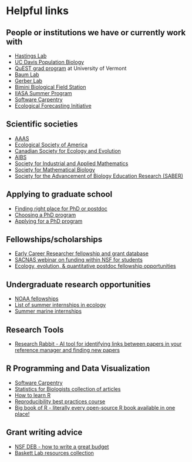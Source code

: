 # Helpful links {#helpful-links}


## People or institutions we have or currently work with

- [Hastings Lab](https://alanhastings.ucdavis.edu/)
- [UC Davis Population Biology](http://cpb.ucdavis.edu/)
- [QuEST grad program](https://www.uvm.edu/quest) at University of Vermont
- [Baum Lab](http://baumlab.weebly.com/)
- [Gerber Lab](https://conservation-innovation.lab.asu.edu/)
- [Bimini Biological Field Station](http://www.biminisharklab.com/home/home)
- [IIASA Summer Program](http://www.iiasa.ac.at/web/home/education/yssp/about.html)
- [Software Carpentry](https://software-carpentry.org/lessons/)
- [Ecological Forecasting Initiative](https://ecoforecast.org/)

## Scientific societies

- [AAAS](https://www.aaas.org/)
- [Ecological Society of America](https://www.esa.org/esa/)
- [Canadian Society for Ecology and Evolution](http://csee-scee.ca/)
- [AIBS](http://www.aibs.org/core/index.html)
- [Society for Industrial and Applied Mathematics](http://www.siam.org/)
- [Society for Mathematical Biology](https://www.smb.org/)
- [Society for the Advancement of Biology Education Research (SABER)](https://qubeshub.org/community/groups/saber/about)

## Applying to graduate school

- [Finding right place for PhD or postdoc](http://www.sciencemag.org/careers/2018/09/how-find-right-place-your-phd-or-postdoc)
- [Choosing a PhD program](https://dynamicecology.wordpress.com/2012/02/12/advice-how-to-choose-a-phd-program/)
- [Applying for a PhD program](http://www.sciencemag.org/careers/2018/09/applying-phd-these-10-tips-can-help-you-succeed)

## Fellowships/scholarships

- [Early Career Researcher fellowship and grant database](https://ecrcentral.org/)
- [SACNAS webinar on funding within NSF for students](https://www.youtube.com/watch?v=RwbhoQ0BH3w&feature=youtu.be)
- [Ecology, evolution, & quantitative postdoc fellowship opportunities](https://docs.google.com/spreadsheets/d/1cHkWrbvNrRdhJL9Z8ucgBZ2HSts2GPA_yozbQPl_x_8/edit#gid=0)

## Undergraduate research opportunities

- [NOAA fellowships](https://coast.noaa.gov/fellowship/undgrad_opportunities.html)
- [List of summer internships in ecology](https://people.rit.edu/gtfsbi/Symp/ecology.htm)
- [Summer marine internships](https://www.marinecareers.net/internships-and-fellowships)

## Research Tools

- [Research Rabbit - AI tool for identifying links between papers in your reference manager and finding new papers](https://researchrabbitapp.com/)

## R Programming and Data Visualization

- [Software Carpentry](https://software-carpentry.org/lessons/)
- [Statistics for Biologists collection of articles](https://www.nature.com/collections/qghhqm)
- [How to learn R](https://www.r-bloggers.com/how-to-learn-r-2/)
- [Reproducibility best practices course](https://lter.github.io/ssecr/mod_reproducibility.html)
- [Big book of R - literally every open-source R book available in one place!](https://www.bigbookofr.com/)

## Grant writing advice

- [NSF DEB - how to write a great budget](https://debblog.nsfbio.com/2021/02/22/2-10-21-virtual-office-hours-recap-how-to-write-a-great-budget/l)
- [Baskett Lab resources collection](http://www.des.ucdavis.edu/faculty/baskett/links/academia.html)
